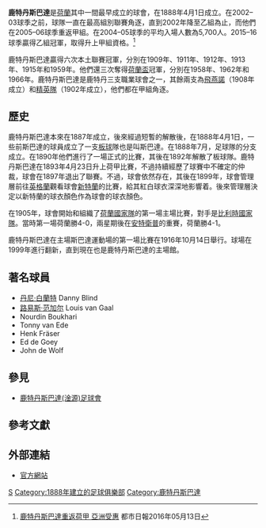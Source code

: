 {{NoteTA|G1=足球|G2=荷蘭足球聯賽
|1=zh-hans:布林德; zh-hk:白蘭特; zh-hant:布林德;
|2=zh-hans:路易斯·范加尔;zh-hk:路爾斯·雲高爾;zh-tw:路易斯·范加爾;
}}
{{Football club infobox
| clubname   = 鹿特丹斯巴達<br />''Sparta Rotterdam''
| image      = [[File:Sparta_rotterdam.gif|180px]]
| fullname   = {{lang|nl|Sparta Rotterdam}} |
| nickname   = {{lang|nl|Kasteelheren}}<br /> (''{{lang|en|Lords of the Castle}}'')
| founded    = 1888年
| ground     = [[斯巴達運動場|斯巴達運動場]] <br />(''{{lang|en|The Castle}}'')
| city       = [[鹿特丹|鹿特丹]]
| capacity   = 11,926
| chairman   = Rob Westerhof
| manager    = Henk Fraser
| league     = [[荷蘭甲組足球聯賽|荷蘭甲組足球聯賽]]
| season     = 2021–22
| position   = 荷甲，第 14 位
| website    = https://www.sparta-rotterdam.nl/
| pattern_la1=_spartarotterdam1617h|pattern_b1=_spartarotterdam1718h|pattern_ra1=_spartarotterdam1617h
| leftarm1=FFFFFF|body1=FFFFFF|rightarm1=FFFFFF|shorts1=000000|socks1=FFFFFF
| pattern_la2=_spartarotterdam1718a|pattern_b2=_spartarotterdam1718a|pattern_ra2=_spartarotterdam1718a|pattern_sh2=_spartarotterdam1718a
| leftarm2=FFFFFF|body2=FFFFFF|rightarm2=FFFFFF|shorts2=FFFFFF|socks2=006600
}}
'''鹿特丹斯巴達'''是[[荷蘭|荷蘭]]其中一間最早成立的球會，在1888年4月1日成立。在2002–03球季之前，球隊一直在最高組別聯賽角逐，直到2002年降至乙組為止，而他們在2005–06球季重返甲組。在2004–05球季的平均入場人數為5,700人。2015–16球季贏得乙組冠軍，取得升上甲組資格。<ref>[http://www.metrohk.com.hk/index.php?cmd=detail&id=309162 鹿特丹斯巴達重返荷甲 亞洲受惠] {{Wayback|url=http://www.metrohk.com.hk/index.php?cmd=detail&id=309162 |date=20160513121544 }}都市日報2016年05月13日</ref>

鹿特丹斯巴達贏得六次本土聯賽冠軍，分別在1909年、1911年、1912年、1913年、1915年和1959年。他們還三次奪得[[荷蘭盃|荷蘭盃]]冠軍，分別在1958年、1962年和1966年。鹿特丹斯巴達是鹿特丹三支職業球會之一，其餘兩支為[[飛燕諾|飛燕諾]]（1908年成立）和[[精英隊|精英隊]]（1902年成立），他們都在甲組角逐。

== 歷史 ==
鹿特丹斯巴達本來在1887年成立，後來經過短暫的解散後，在1888年4月1日，一些前斯巴達的球員成立了一支[[板球|板球]]隊也是叫斯巴達。在1888年7月，足球隊的分支成立。在1890年他們進行了一場正式的比賽，其後在1892年解散了板球隊。鹿特丹斯巴達在1893年4月23日升上荷甲比賽，不過持續經歷了球賽中不確定的仲裁，球會在1897年退出了聯賽。不過，球會依然存在，其後在1899年，球會管理層前往[[英格蘭|英格蘭]]觀看球會[[新特蘭|新特蘭]]的比賽，給其紅白球衣深深地影響着。後來管理層決定以新特蘭的球衣顏色作為球會的球衣顏色。

在1905年，球會開始和組織了[[荷蘭國家足球隊|荷蘭國家隊]]的第一場主場比賽，對手是[[比利時國家足球隊|比利時國家隊]]。當時第一場荷蘭勝4-0，兩星期後在[[安特衛普|安特衛普]]的重賽，荷蘭勝4-1。

鹿特丹斯巴達在主場斯巴達運動場的第一場比賽在1916年10月14日舉行。球場在1999年進行翻新，直到現在也是鹿特丹斯巴達的主場館。

== 著名球員 ==
* [[丹尼·白蘭特|丹尼·白蘭特]] Danny Blind
* [[路易斯·范加尔|路易斯·范加尔]] Louis van Gaal
* Nourdin Boukhari
* Tonny van Ede
* Henk Fräser
* Ed de Goey
* John de Wolf

== 參見 ==
*[[鹿特丹斯巴達(淦源)足球會|鹿特丹斯巴達(淦源)足球會]]

== 參考文獻 ==
{{reflist}}

== 外部連結 ==
* {{nl icon}} [http://www.sparta-rotterdam.nl/ 官方網站]{{Wayback|url=http://www.sparta-rotterdam.nl/ |date=20110411165103 }}

{{fb start}}
{{荷蘭足球甲組聯賽}}
{{fb end}}

[[Category:荷蘭足球俱樂部|S]]
[[Category:1888年建立的足球俱樂部|Category:1888年建立的足球俱樂部]]
[[Category:鹿特丹斯巴達|Category:鹿特丹斯巴達]]